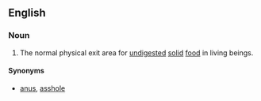 ==English==

===Noun===
{{en-noun|sg=[[anal]] [[pore]]}}

# {{biology}} The normal physical exit area for [[undigested]] [[solid]] [[food]] in living beings.
====Synonyms====
* [[anus]], {{qualifier|vulgar, not in the context of biology}} [[asshole]]